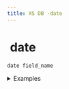 ```yaml
---
title: XS DB -date
---
```


# <img src="../assets/docuBadge (11).png" alt="" data-size="line" /> date <a href="#xs-date" id="xs-date"></a>

`date field_name`

<details>

<summary>Examples</summary>

```javascript
date birth_date     // A date field for birthdays
date start_date    // A date field for event start
date due_date      // A date field for task deadlines
```

</details>
